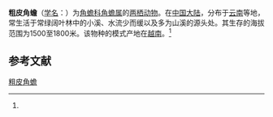 {{Speciesbox
| name = 粗皮角蟾
| status = 
| status_system = 
| image = 
| genus = Megophrys
| species = palpebralespinosa
| authority = (Bourret, 1937)<ref name='id4853'>{{cite web| url =http://www.bioinfo.cn/db05/BjdwSpecies.php?action=view&id=4853| title =粗皮角蟾| work =《中国动物物种编目数据库》| publisher =中国科学院微生物研究所| author =中国科学院动物研究所| accessdate =2009-04-11| deadurl =yes| archiveurl =https://web.archive.org/web/20131203122335/http://www.bioinfo.cn/db05/BjdwSpecies.php?action=view| archivedate =2013-12-03}}</ref>
}}

'''粗皮角蟾'''（[[学名|学名]]：{{lang|la|''Megophrys palpebralespinosa''}}）为[[角蟾科|角蟾科]][[角蟾属|角蟾属]]的[[两栖动物|两栖动物]]。在[[中国大陆|中国大陆]]，分布于[[云南|云南]]等地，常生活于常绿阔叶林中的小溪、水流少而缓以及多为山溪的源头处。其生存的海拔范围为1500至1800米。该物种的模式产地在[[越南|越南]]。<ref name='id4853'/>

== 参考文献 ==
{{reflist}}

{{Wikispecies|Megophrys palpebralespinosa}}
{{Taxonbar|from=Q28026394}}

[[Category:角蟾属|粗皮角蟾]]


{{两栖小作品}}